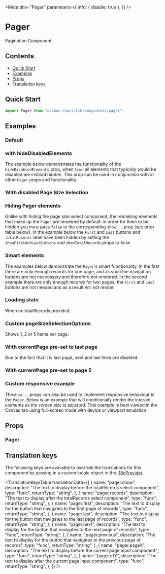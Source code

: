 

<Meta
  title="Pager"
  parameters={{
    info: { disable: true },
  }}
/>

# Pager

Pagination Component.

## Contents

- [Quick Start](#quick-start)
- [Examples](#examples)
- [Props](#props)
- [Translation keys](#translation-keys)

## Quick Start

```javascript
import Pager from "carbon-react/lib/components/pager";
```

## Examples

### Default

<Canvas>
  <Story story={stories.Default} name="default" />
</Canvas>

### with hideDisabledElements

The example below demonstrates the functionality of the `hideDisabledElements` prop, when `true` all elements that typically would be disabled
are instead hidden. This prop can be used in conjunction with all other `Pager` props and functionality.

<Canvas>
  <Story story={stories.HideDisabledElements} name="hideDisabledElements" />
</Canvas>

### With disabled Page Size Selection

<Canvas>
  <Story name="disabled page size" story={stories.DisabledPageSize} />
</Canvas>

### Hiding Pager elements

Unlike with hiding the page size select component, the remaining elements that make up the `Pager` are rendered by
default: in order for them to be hidden you must pass `false` to the corresponding `show...` prop (see prop table below).
In the example below the `First` and `Last` buttons and `totalRecords` label have been hidden by setting the
`showFirstAndLastButtons` and `showTotalRecords` props to false.

<Canvas>
  <Story name="hiding pager elements" story={stories.HidingPagerElements} />
</Canvas>

### Smart elements

The examples below demonstrate the `Pager`'s smart functionality. In the first there are only enough records for one page,
and as such the navigation buttons are not neccessary and therefore not rendered. In the second example there are only enough
records for two pages, the `First` and `Last` buttons are not needed and as a result will not render.

<Canvas>
  <Story name="smart functionality" story={stories.SmartFunctionality} />
</Canvas>

### Loading state

When no totalRecords provided.

<Canvas>
  <Story name="loading state" story={stories.LoadingState} />
</Canvas>

### Custom pageSizeSelectionOptions

Shows 1, 2 or 5 items per page.

<Canvas>
  <Story
    name="page size selection options"
    story={stories.PageSizeSelectionOptions}
  />
</Canvas>

### With currentPage pre-set to last page

Due to the fact that it is last page, next and last links are disabled.

<Canvas>
  <Story name="current page last page" story={stories.CurrentPageLastPage} />
</Canvas>

### With currentPage pre-set to page 5

<Canvas>
  <Story name="current page" story={stories.CurrentPage} />
</Canvas>

### Custom responsive example

The`show...` props can also be used to implement responsive behaviour in the `Pager`. Below is an example that will
conditionally render the interanl elements as the screen size is adjusted. This example is best viewed in the Canvas tab
using full-screen mode with device or viewport emulation.

<Canvas>
  <Story
    name="using custom responsive settings"
    story={stories.UsingCustomResponsiveSettings}
  />
</Canvas>

## Props

### Pager

<ArgsTable of={Pager} />

## Translation keys

The following keys are available to override the translations for this component by passing in a custom locale object to the
[i18nProvider](https://carbon.sage.com/?path=/story/documentation-i18n--page).

<TranslationKeysTable
  translationData={[
    {
      name: "pager.show",
      description:
        "The text to display before the totalRecords select component",
      type: "func",
      returnType: "string",
    },
    {
      name: "pager.records",
      description:
        "The text to display after the totalRecords select component",
      type: "func",
      returnType: "string",
    },
    {
      name: "pager.first",
      description:
        "The text to display for the button that navigates to the first page of records",
      type: "func",
      returnType: "string",
    },
    {
      name: "pager.last",
      description:
        "The text to display for the button that navigates to the last page of records",
      type: "func",
      returnType: "string",
    },
    {
      name: "pager.next",
      description:
        "The text to display for the button that navigates to the next page of records",
      type: "func",
      returnType: "string",
    },
    {
      name: "pager.previous",
      description:
        "The text to display for the button that navigates to the previous page of records",
      type: "func",
      returnType: "string",
    },
    {
      name: "pager.pageX",
      description:
        "The text to display before the current page input component",
      type: "func",
      returnType: "string",
    },
    {
      name: "pager.ofY",
      description: "The text to display after the current page input component",
      type: "func",
      returnType: "string",
    },
  ]}
/>
